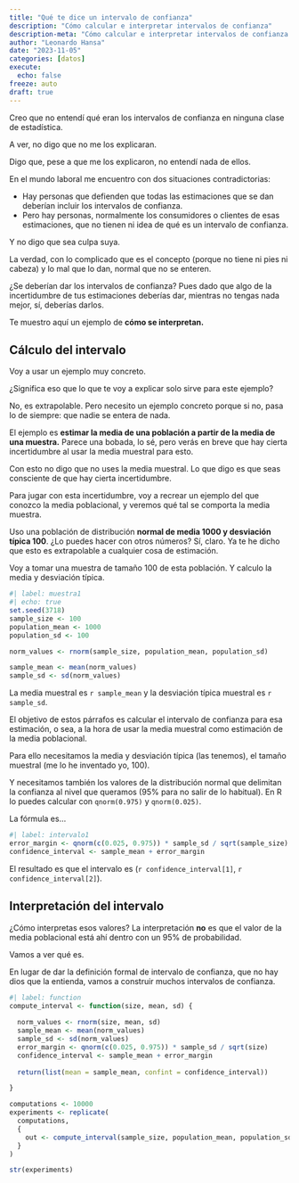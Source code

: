```yaml
---
title: "Qué te dice un intervalo de confianza"
description: "Cómo calcular e interpretar intervalos de confianza"
description-meta: "Cómo calcular e interpretar intervalos de confianza."
author: "Leonardo Hansa"
date: "2023-11-05"
categories: [datos]
execute: 
  echo: false
freeze: auto
draft: true
---
```


Creo que no entendí qué eran los intervalos de confianza en ninguna clase de estadística.

A ver, no digo que no me los explicaran. 

Digo que, pese a que me los explicaron, no entendí nada de ellos. 

En el mundo laboral me encuentro con dos situaciones contradictorias: 

- Hay personas que defienden que todas las estimaciones que se dan deberían incluir los intervalos de confianza. 
- Pero hay personas, normalmente los consumidores o clientes de esas estimaciones, que no tienen ni idea de qué es un intervalo de confianza. 

Y no digo que sea culpa suya. 

La verdad, con lo complicado que es el concepto (porque no tiene ni pies ni cabeza) y lo mal que lo dan, normal que no se enteren. 

¿Se deberían dar los intervalos de confianza? Pues dado que algo de la incertidumbre de tus estimaciones deberías dar, mientras no tengas nada mejor, sí, deberías darlos. 

Te muestro aquí un ejemplo de **cómo se interpretan.**


## Cálculo del intervalo

Voy a usar un ejemplo muy concreto. 

¿Significa eso que lo que te voy a explicar solo sirve para este ejemplo?

No, es extrapolable. Pero necesito un ejemplo concreto porque si no, pasa lo de siempre: que nadie se entera de nada. 

El ejemplo es **estimar la media de una población a partir de la media de una muestra.** Parece una bobada, lo sé, pero verás en breve que hay cierta incertidumbre al usar la media muestral para esto. 

Con esto no digo que no uses la media muestral. Lo que digo es que seas consciente de que hay cierta incertidumbre. 

Para jugar con esta incertidumbre, voy a recrear un ejemplo del que conozco la media poblacional, y veremos qué tal se comporta la media muestra. 

Uso una población de distribución **normal de media 1000 y desviación típica 100**. ¿Lo puedes hacer con otros números? Sí, claro. Ya te he dicho que esto es extrapolable a cualquier cosa de estimación. 

Voy a tomar una muestra de tamaño 100 de esta población. Y calculo la media y desviación típica. 

```r
#| label: muestra1
#| echo: true
set.seed(3718)
sample_size <- 100
population_mean <- 1000
population_sd <- 100

norm_values <- rnorm(sample_size, population_mean, population_sd)

sample_mean <- mean(norm_values)
sample_sd <- sd(norm_values)
```

La media muestral es `r sample_mean` y la desviación típica muestral es `r sample_sd`. 

El objetivo de estos párrafos es calcular el intervalo de confianza para esa estimación, o sea, a la hora de usar la media muestral como estimación de la media poblacional. 

Para ello necesitamos la media y desviación típica (las tenemos), el tamaño muestral (me lo he inventado yo, 100). 

Y necesitamos también los valores de la distribución normal que delimitan la confianza al nivel que queramos (95% para no salir de lo habitual). En R lo puedes calcular con `qnorm(0.975)` y `qnorm(0.025)`.

La fórmula es...

```r
#| label: intervalo1
error_margin <- qnorm(c(0.025, 0.975)) * sample_sd / sqrt(sample_size)
confidence_interval <- sample_mean + error_margin
```

El resultado es que el intervalo es (`r confidence_interval[1]`, `r confidence_interval[2]`). 

## Interpretación del intervalo

¿Cómo interpretas esos valores? La interpretación **no** es que el valor de la media poblacional está ahí dentro con un 95% de probabilidad. 

Vamos a ver qué es. 

En lugar de dar la definición formal de intervalo de confianza, que no hay dios que la entienda, vamos a construir muchos intervalos de confianza. 

```r
#| label: function
compute_interval <- function(size, mean, sd) {
  
  norm_values <- rnorm(size, mean, sd)
  sample_mean <- mean(norm_values)
  sample_sd <- sd(norm_values)
  error_margin <- qnorm(c(0.025, 0.975)) * sample_sd / sqrt(size)
  confidence_interval <- sample_mean + error_margin
  
  return(list(mean = sample_mean, confint = confidence_interval))

}
```

```r
computations <- 10000
experiments <- replicate(
  computations,
  {
    out <- compute_interval(sample_size, population_mean, population_sd) 
  }
)

str(experiments)

```





